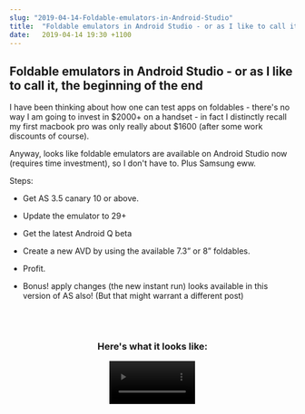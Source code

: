 ```yaml
---
slug: "2019-04-14-Foldable-emulators-in-Android-Studio"
title:  "Foldable emulators in Android Studio - or as I like to call it, the beginning of the end"
date:   2019-04-14 19:30 +1100
---
```




<div className="blogText">

## Foldable emulators in Android Studio - or as I like to call it, the beginning of the end

I have been thinking about how one can test apps on foldables - there's no way I am going to invest in $2000+ on a handset - in fact I distinctly recall my first macbook pro was only really about $1600 (after some work discounts of course).

Anyway, looks like foldable emulators are available on Android Studio now (requires time investment), so I don't have to. Plus Samsung eww.

Steps:
- Get AS 3.5 canary 10 or above.

- Update the emulator to 29+

- Get the latest Android Q beta

- Create a new AVD by using the available 7.3” or 8” foldables.

- Profit.

- Bonus! apply changes (the new instant run) looks available in this version of AS also! (But that might warrant a different post)

<br/>
<br/>

<div align="center">
<h3> Here's what it looks like: </h3>
    <video width="30%" controls autostart autoPlay src={ foldable_emulators } type="video/mp4" />
</div>

</div>